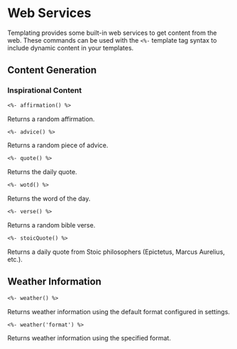 
# Web Services

Templating provides some built-in web services to get content from the web. These commands can be used with the `<%-` template tag syntax to include dynamic content in your templates.

## Content Generation

### Inspirational Content

```markdown
<%- affirmation() %>
```

Returns a random affirmation.

```markdown
<%- advice() %>
```

Returns a random piece of advice.

```markdown
<%- quote() %>
```

Returns the daily quote.

```markdown
<%- wotd() %>
```

Returns the word of the day.

```markdown
<%- verse() %>
```

Returns a random bible verse.

```markdown
<%- stoicQuote() %>
```

Returns a daily quote from Stoic philosophers (Epictetus, Marcus Aurelius, etc.).

## Weather Information

```markdown
<%- weather() %>
```

Returns weather information using the default format configured in settings.

```markdown
<%- weather('format') %>
```

Returns weather information using the specified format.
